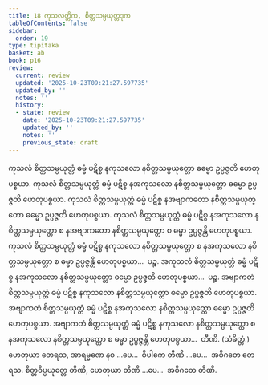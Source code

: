 ```yaml
---
title: 18 ကုသလတ္တိက, စိတ္တသမ္ပယုတ္တဒုက
tableOfContents: false
sidebar:
  order: 19
type: tipitaka
basket: ab
book: p16
review:
  current: review
  updated: '2025-10-23T09:21:27.597735'
  updated_by: ''
  notes: ''
  history:
  - state: review
    date: '2025-10-23T09:21:27.597735'
    updated_by: ''
    notes: ''
    previous_state: draft
---
```



<ReviewStatus review={frontmatter.review} showDetails={true} />

<HypothesisAnnotation frontmatter={frontmatter} />

<DynamicBreadcrumb />

<Division number="36" book="p16" e="ch" v="40" p="258">

<Paragraph number="94" book="p16">
ကုသလံ စိတ္တသမ္ပယုတ္တံ ဓမ္မံ ပဋိစ္စ နကုသလော နစိတ္တသမ္ပယုတ္တော ဓမ္မော ဥပ္ပဇ္ဇတိ ဟေတုပစ္စယာ. ကုသလံ စိတ္တသမ္ပယုတ္တံ ဓမ္မံ ပဋိစ္စ နအကုသလော နစိတ္တသမ္ပယုတ္တော ဓမ္မော ဥပ္ပဇ္ဇတိ ဟေတုပစ္စယာ. ကုသလံ စိတ္တသမ္ပယုတ္တံ ဓမ္မံ ပဋိစ္စ နအဗျာကတော နစိတ္တသမ္ပယုတ္တော ဓမ္မော ဥပ္ပဇ္ဇတိ ဟေတုပစ္စယာ. ကုသလံ စိတ္တသမ္ပယုတ္တံ ဓမ္မံ ပဋိစ္စ နအကုသလော နစိတ္တသမ္ပယုတ္တော စ နအဗျာကတော နစိတ္တသမ္ပယုတ္တော စ ဓမ္မာ ဥပ္ပဇ္ဇန္တိ ဟေတုပစ္စယာ. ကုသလံ စိတ္တသမ္ပယုတ္တံ ဓမ္မံ ပဋိစ္စ နကုသလော နစိတ္တသမ္ပယုတ္တော စ နအကုသလော နစိတ္တသမ္ပယုတ္တော စ ဓမ္မာ ဥပ္ပဇ္ဇန္တိ ဟေတုပစ္စယာ…  ပဉ္စ.
</Paragraph>

<Paragraph number="95" book="p16">
အကုသလံ စိတ္တသမ္ပယုတ္တံ ဓမ္မံ ပဋိစ္စ နအကုသလော နစိတ္တသမ္ပယုတ္တော ဓမ္မော ဥပ္ပဇ္ဇတိ ဟေတုပစ္စယာ…  ပဉ္စ.
</Paragraph>

<Paragraph number="96" book="p16">
အဗျာကတံ စိတ္တသမ္ပယုတ္တံ ဓမ္မံ ပဋိစ္စ နကုသလော နစိတ္တသမ္ပယုတ္တော ဓမ္မော ဥပ္ပဇ္ဇတိ ဟေတုပစ္စယာ. အဗျာကတံ စိတ္တသမ္ပယုတ္တံ ဓမ္မံ ပဋိစ္စ နအကုသလော နစိတ္တသမ္ပယုတ္တော ဓမ္မော ဥပ္ပဇ္ဇတိ ဟေတုပစ္စယာ. အဗျာကတံ စိတ္တသမ္ပယုတ္တံ ဓမ္မံ ပဋိစ္စ နကုသလော နစိတ္တသမ္ပယုတ္တော စ နအကုသလော နစိတ္တသမ္ပယုတ္တော စ ဓမ္မာ ဥပ္ပဇ္ဇန္တိ ဟေတုပစ္စယာ…  တီဏိ. (သံခိတ္တံ.)
</Paragraph>

<Paragraph number="97" book="p16">
ဟေတုယာ တေရသ, အာရမ္မဏေ နဝ …ပေ…  ဝိပါကေ တီဏိ …ပေ…  အဝိဂတေ တေရသ.
</Paragraph>

<Paragraph number="98" book="p16">
စိတ္တဝိပ္ပယုတ္တေ တီဏိ, ဟေတုယာ တီဏိ …ပေ…  အဝိဂတေ တီဏိ.
</Paragraph>
</Division>